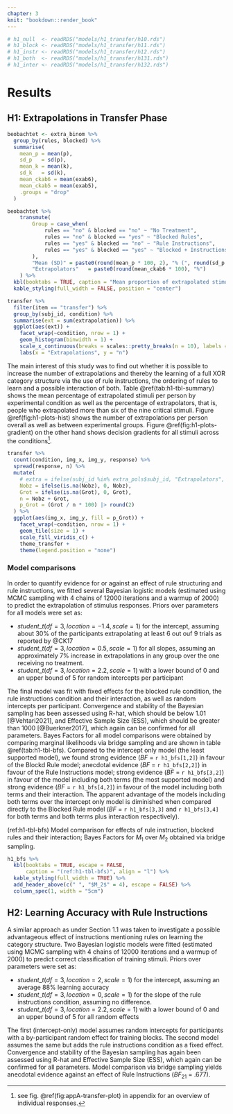 ```yaml
---
chapter: 3
knit: "bookdown::render_book"
---
```


```r
# h1_null  <- readRDS("models/h1_transfer/h10.rds")
# h1_block <- readRDS("models/h1_transfer/h11.rds")
# h1_instr <- readRDS("models/h1_transfer/h12.rds")
# h1_both  <- readRDS("models/h1_transfer/h131.rds")
# h1_inter <- readRDS("models/h1_transfer/h132.rds")
```

# Results {#ch:results}

## H1: Extrapolations in Transfer Phase

```r
beobachtet <- extra_binom %>% 
  group_by(rules, blocked) %>% 
  summarise(
    mean_p = mean(p),
    sd_p   = sd(p),
    mean_k = mean(k),
    sd_k   = sd(k),
    mean_ckab6 = mean(exab6),
    mean_ckab5 = mean(exab5),
    .groups = "drop"
  )

beobachtet %>% 
    transmute(
        Group = case_when(
            rules == "no" & blocked == "no" ~ "No Treatment",
            rules == "no" & blocked == "yes" ~ "Blocked Rules",
            rules == "yes" & blocked == "no" ~ "Rule Instructions",
            rules == "yes" & blocked == "yes" ~ "Blocked + Instructions",
        ),
        "Mean (SD)" = paste0(round(mean_p * 100, 2), "% (", round(sd_p * 100, 2), ")"),
        "Extrapolators"   = paste0(round(mean_ckab6 * 100), "%")
    ) %>% 
  kbl(booktabs = TRUE, caption = "Mean proportion of extrapolated stimuli per person and proportion of extrapolators (k>6)") %>%
  kable_styling(full_width = FALSE, position = "center")
```

```r
transfer %>% 
  filter(item == "transfer") %>% 
  group_by(subj_id, condition) %>% 
  summarise(ext = sum(extrapolation)) %>% 
  ggplot(aes(ext)) +
    facet_wrap(~condition, nrow = 1) +
    geom_histogram(binwidth = 1) +
    scale_x_continuous(breaks = scales::pretty_breaks(n = 10), labels = c("", 0:9, "")) +
    labs(x = "Extrapolations", y = "n")
```

The main interest of this study was to find out whether it is possible to increase the number of extrapolations and thereby the learning of a full XOR category structure via the use of rule instructions, the ordering of rules to learn and a possible interaction of both. Table \@ref(tab:h1-tbl-summary) shows the mean percentage of extrapolated stimuli per person by experimental condition as well as the percentage of extrapolators, that is, people who extrapolated more than six of the nine critical stimuli. Figure \@ref(fig:h1-plots-hist) shows the number of extrapolations per person overall as well as between experimental groups. Figure \@ref(fig:h1-plots-gradient) on the other hand shows decision gradients for all stimuli across the conditions^[see fig. \@ref(fig:appA-transfer-plot) in appendix for an overview of individual responses.].


```r
transfer %>% 
  count(condition, img_x, img_y, response) %>% 
  spread(response, n) %>% 
  mutate(
    # extra = ifelse(subj_id %in% extra_pols$subj_id, "Extrapolators", "Proximators"),
    Nobz = ifelse(is.na(Nobz), 0, Nobz),
    Grot = ifelse(is.na(Grot), 0, Grot),
    n = Nobz + Grot,
    p_Grot = (Grot / n * 100) |> round(2)
  ) %>% 
  ggplot(aes(img_x, img_y, fill = p_Grot)) +
    facet_wrap(~condition, nrow = 1) +
    geom_tile(size = 1) +
    scale_fill_viridis_c() +
    theme_transfer +
    theme(legend.position = "none")
```

### Model comparisons

In order to quantify evidence for or against an effect of rule structuring and rule instructions, we fitted several Bayesian logistic models (estimated using MCMC sampling with 4 chains of 12000 iterations and a warmup of 2000) to predict the extrapolation of stimulus responses. Priors over parameters for all models were set as:

- $student\_t(df = 3, location = -1.4, scale = 1)$ for the intercept, assuming about 30% of the participants extrapolating at least 6 out ouf 9 trials as reported by @CK17
- $student\_t(df = 3, location = 0.5, scale = 1)$ for all slopes, assuming an approximately 7% increase in extrapolations in any group over the one receiving no treatment.
- $student\_t(df = 3, location = 2.2, scale = 1)$ with a lower bound of 0 and an upper bound of 5 for random intercepts per participant

The final model was fit with fixed effects for the blocked rule condition, the rule instructions condition and their interaction, as well as random intercepts per participant. Convergence and stability of the Bayesian sampling has been assessed using R-hat, which should be below 1.01 [@Vehtari2021], and Effective Sample Size (ESS), which should be greater than 1000 [@Buerkner2017], which again can be confirmed for all parameters. Bayes Factors for all model comparisons were obtained by comparing marginal likelihoods via bridge sampling and are shown in table \@ref(tab:h1-tbl-bfs). 
Compared to the intercept only model (the least supported model), we found strong evidence (_BF_ = `r h1_bfs[1,2]`) in favour of the Blockd Rule model; anecdotal evidence (_BF_ = `r h1_bfs[2,2]`) in favour of the Rule Instructions model; strong evidence (_BF_ = `r h1_bfs[3,2]`) in favour of the model including both terms (the most supported model) and strong evidence (_BF_ = `r h1_bfs[4,2]`) in favour of the model including both terms and their interaction. The apparent advantage of the models including both terms over the intercept only model is diminished when compared directly to the Blocked Rule model (_BF_ = `r h1_bfs[3,3]` and `r h1_bfs[3,4]` for both terms and both terms plus interaction respectively).

(ref:h1-tbl-bfs) Model comparison for effects of rule instruction, blocked rules and their interaction; Bayes Factors for $M_1$ over $M_2$ obtained via bridge sampling.

```r
h1_bfs %>% 
  kbl(booktabs = TRUE, escape = FALSE, 
      caption = "(ref:h1-tbl-bfs)", align = "l") %>% 
  kable_styling(full_width = TRUE) %>% 
  add_header_above(c(" ", "$M_2$" = 4), escape = FALSE) %>% 
  column_spec(1, width = "5cm")
```



## H2: Learning Accuracy with Rule Instructions

A similar approach as under Section 1.1 was taken to investigate a possible advantageous effect of instructions mentioning rules on learning the category structure. Two Bayesian 
logistic models were fitted (estimated using MCMC sampling with 4 chains of 12000 iterations and a warmup of 2000) to predict correct classification of training stimuli. Priors over parameters were set as:

- $student\_t(df = 3, location = 2, scale = 1)$ for the intercept, assuming an average 88% learning accuracy
- $student\_t(df = 3, location = 0, scale = 1)$ for the slope of the rule instructions condition, assuming no difference.
- $student\_t(df = 3, location = 2.2, scale = 1)$ with a lower bound of 0 and an upper bound of 5 for all random effects

The first (intercept-only) model assumes random intercepts for participants with a by-participant random effect for training blocks. The second model assumes the same but adds the rule instructions condition as a fixed effect. Convergence and stability of the Bayesian sampling has again been assessed using R-hat and Effective Sample Size (ESS), which again can be confirmed for all parameters. Model comparison via bridge sampling yields anecdotal evidence against an effect of Rule Instructions ($BF_{21}$ = .677).
